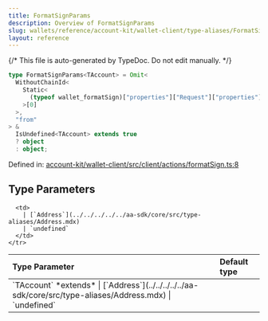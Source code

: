 ```yaml
---
title: FormatSignParams
description: Overview of FormatSignParams
slug: wallets/reference/account-kit/wallet-client/type-aliases/FormatSignParams
layout: reference
---
```


{/* This file is auto-generated by TypeDoc. Do not edit manually. */}

```ts
type FormatSignParams<TAccount> = Omit<
  WithoutChainId<
    Static<
      (typeof wallet_formatSign)["properties"]["Request"]["properties"]["params"]
    >[0]
  >,
  "from"
> &
  IsUndefined<TAccount> extends true
  ? object
  : object;
```

Defined in: [account-kit/wallet-client/src/client/actions/formatSign.ts:8](https://github.com/alchemyplatform/aa-sdk/blob/ad165355d980f9a16dd388088895bfc851df8656/account-kit/wallet-client/src/client/actions/formatSign.ts#L8)

## Type Parameters

<table>
  <thead>
    <tr>
      <th align="left">Type Parameter</th>
      <th align="left">Default type</th>
    </tr>
  </thead>

  <tbody>
    <tr>
      <td>
        `TAccount` *extends*
        | [`Address`](../../../../../aa-sdk/core/src/type-aliases/Address.mdx)
        | `undefined`
      </td>

      <td>
        | [`Address`](../../../../../aa-sdk/core/src/type-aliases/Address.mdx)
        | `undefined`
      </td>
    </tr>

  </tbody>
</table>
